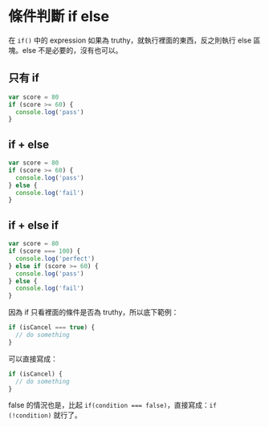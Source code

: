 # 條件判斷 if else

在 `if()` 中的 expression 如果為 truthy，就執行裡面的東西，反之則執行 else 區塊。else 不是必要的，沒有也可以。

## 只有 if

``` js
var score = 80
if (score >= 60) {
  console.log('pass')
}
```

## if + else

``` js
var score = 80
if (score >= 60) {
  console.log('pass')
} else {
  console.log('fail')
}
```

## if + else if

``` js
var score = 80
if (score === 100) {
  console.log('perfect')
} else if (score >= 60) {
  console.log('pass')
} else {
  console.log('fail')
}
```

因為 if 只看裡面的條件是否為 truthy，所以底下範例：

``` js
if (isCancel === true) {
  // do something
}
```

可以直接寫成：

``` js
if (isCancel) {
  // do something
}
```

false 的情況也是，比起 `if(condition === false)`，直接寫成：`if (!condition)` 就行了。